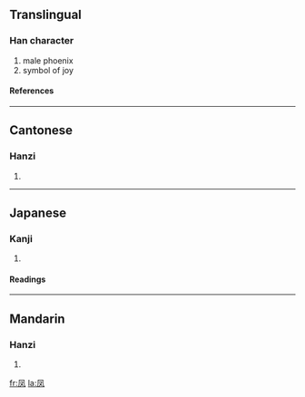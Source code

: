 {{see|鳳}}

==Translingual==
===Han character===
{{Han char|rn=16|rad=几|as=02|sn=4|four=|canj=竹弓水 (HNE)}}
# male phoenix
# symbol of joy
====References====
{{Han ref|kx=0134.031|dkj=01743|dj=0299.130|hdz=10276.070|uh=51E4|ud=20964}}
----
==Cantonese==
===Hanzi===
{{yue-hanzi|jyut=|y=fung6}}
# {{defn|Cantonese}}
----
==Japanese==
===Kanji===
{{ja-kanji|grade=|rs=几02}}
# {{defn|Japanese}}
====Readings====
{{ja-readings|on=[[ほう]] (hō)|kun=}}
----
==Mandarin==
===Hanzi===
{{cmn-hanzi|tra=鳳|pin=[[fèng]] ([[feng4]])|wg=feng<sup>4</sup>}}
# {{defn|Mandarin}}

[[fr:凤]]
[[la:凤]]